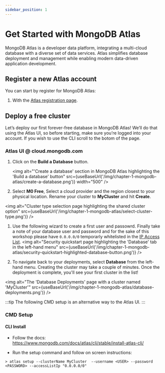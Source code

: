 ```yaml
---
sidebar_position: 1
---
```



# Get Started with MongoDB Atlas

MongoDB Atlas is a developer data platform, integrating a multi-cloud database with a diverse set of data services. Atlas simplifies database deployment and management while enabling modern data-driven application development.

## Register a new Atlas account

You can start by register for MongoDB Atlas:

1. With the [Atlas registration page](https://account.mongodb.com/account/register).

## Deploy a free cluster

Let’s deploy our first forever-free database in MongoDB Atlas! We’ll do that using the Atlas UI, so before starting, make sure you’re logged into your account.
If you wish to use the CLI scroll to the botom of the page.


### Atlas UI @ cloud.mongodb.com

1. Click on the **Build a Database** button.

    <img
        alt="'Create a database' section in MongoDB Atlas highlighting the 'Build a database' button" 
        src={useBaseUrl('/img/chapter-1-mongodb-atlas/create-a-database.png')}
        width="500"
    />

1. Select **M0 Free**, Select a cloud provider and the region closest to your physical location. 
Rename your cluster to **MyCluster** and hit **Create**.

<img
    alt="Cluster type selection page highlighting the shared cluster option"
    src={useBaseUrl('/img/chapter-1-mongodb-atlas/select-cluster-type.png')}
/>


1. Use the following wizard to create a first user and passowrd. Finally take a note of your database user and password and for the sake of this workshop please have `0.0.0.0/0` temporarly whitelisted in the [IP Access List](https://www.mongodb.com/docs/atlas/security/ip-access-list/).
    <img
        alt="Security quickstart page highlighting the 'Database' tab in the left-hand menu"
        src={useBaseUrl('/img/chapter-1-mongodb-atlas/security-quickstart-highlighted-database-button.png')}
    />

1. To navigate back to your deployments, select **Database** from the left-hand menu.
Creating the cluster may take a couple of minutes. Once the deployment is complete, you'll see your first cluster in the list!

<img
    alt="The 'Database Deployments' page with a cluster named 'MyCluster'"
    src={useBaseUrl('/img/chapter-1-mongodb-atlas/database-deployments.png')}
/>

:::tip
The following CMD setup is an alternative way to the Atlas UI.
:::
### CMD Setup

#### CLI Install
- Follow the docs:
https://www.mongodb.com/docs/atlas/cli/stable/install-atlas-cli/ 

- Run the setup command and follow on screen instructions:
```
> atlas setup --clusterName MyCluster  --username <USER> --password <PASSWORD> --accessListIp "0.0.0.0/0"
```
